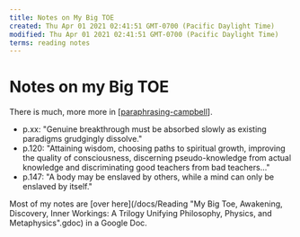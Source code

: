 ```yaml
---
title: Notes on My Big TOE
created: Thu Apr 01 2021 02:41:51 GMT-0700 (Pacific Daylight Time)
modified: Thu Apr 01 2021 02:41:51 GMT-0700 (Pacific Daylight Time)
terms: reading notes
---
```


# Notes on my Big TOE

There is much, more more in [[paraphrasing-campbell]].

- p.xx: "Genuine breakthrough must be absorbed slowly as existing paradigms grudgingly dissolve."
- p.120: "Attaining wisdom, choosing paths to spiritual growth, improving the quality of consciousness, discerning pseudo-knowledge from actual knowledge and discriminating good teachers from bad teachers..."
- p.147: "A body may be enslaved by others, while a mind can only be enslaved by itself."

Most of my notes are [over here](/docs/Reading "My Big Toe, Awakening, Discovery, Inner Workings: A Trilogy Unifying Philosophy, Physics, and Metaphysics".gdoc) in a Google Doc.

[//begin]: # 'Autogenerated link references for markdown compatibility'
[paraphrasing-campbell]: ../attend/paraphrasing-campbell 'Paraphrasing Tom Campbell'
[//end]: # 'Autogenerated link references'
